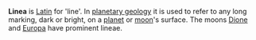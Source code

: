 '''Linea''' is [[Latin]] for 'line'. In [[planetary geology]] it is used to refer to any long marking,  dark or bright, on a [[planet]] or [[moon]]'s surface. The moons [[Dione (moon)|Dione]] and [[Europa (moon)|Europa]] have prominent lineae.

{{stub}}
